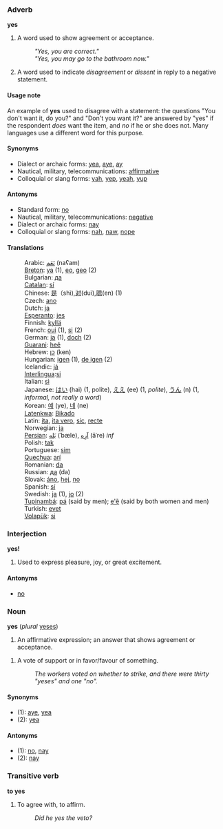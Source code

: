 ===Adverb===
'''yes'''

#A word used to show agreement or acceptance. 
#:'' "Yes, you are correct." '' 
#:'' "Yes, you may go to the bathroom now."''
#A word used to indicate ''disagreement'' or ''dissent'' in reply to a negative statement.

====Usage note====
An example of '''yes''' used to disagree with a statement: the questions "You don't want it, do you?" and "Don't you want it?" are answered by "yes" if the respondent ''does'' want the item, and ''no'' if he or she does not.  Many languages use a different word for this purpose.

====Synonyms====
*Dialect or archaic forms: [[yea]], [[aye]], [[ay]]
*Nautical, military, telecommunications: [[affirmative]]
*Colloquial or slang forms: [[yah]], [[yep]], [[yeah]], [[yup]]

====Antonyms====
*Standard form: [[no]]
*Nautical, military, telecommunications: [[negative]]
*Dialect or archaic forms: [[nay]]
*Colloquial or slang forms: [[nah]], [[naw]], [[nope]]

====Translations====
:Arabic: [[نَعَم]] (naʕam)
:[[Breton]]: [[ya]] (1), [[eo]], [[geo]] (2)
:Bulgarian: [[да]]
:[[Catalan]]: [[sí]]
:Chinese: [[是]]（shì),[[对]](duì),[[嗯]](en) (1)
:Czech: [[ano]]
:Dutch: [[ja]]
:[[Esperanto]]: [[jes]]
:Finnish: [[kyllä]]
:French: [[oui]] (1), [[si]] (2)
:German: [[ja]] (1), [[doch]] (2)
:[[Guarani]]: [[heẽ]]
:Hebrew: [[כן]] (ken)
:Hungarian: [[igen]] (1), [[de igen]] (2)
:Icelandic: [[já]]
:[[Interlingua]]:[[si]]
:Italian: [[sì]]
:Japanese: [[はい]] (hai) (1, polite), [[ええ]] (ee) (1, ''polite''), [[うん]] (n) (1, ''informal, not really a word'')
:Korean: [[예]] (ye), [[네]] (ne)
:[[Latenkwa]]: [[Bikado]]
:Latin: [[ita]], [[ita vero]], [[sic]], [[recte]]
:Norwegian: [[ja]]
:[[Persian]]: [[بَلِه]] (ˈbæle), [[آرِه]] (āˈre) ''inf''
:Polish: [[tak]]
:Portuguese: [[sim]]
:[[Quechua]]: [[arí]]
:Romanian: [[da]]
:Russian: [[дa]] (da)
:Slovak: [[áno]], [[hej]], [[no#Slovak|no]]
:Spanish: [[sí]]
:Swedish: [[ja]] (1), [[jo]] (2)
:[[Tupinambá]]: [[pá]] (said by men); [[e'ẽ]] (said by both women and men)
:Turkish: [[evet]]
:[[Volapük]]: [[si]]

===Interjection===
'''yes!'''

#Used to express pleasure, joy, or great excitement.

====Antonyms====
*[[no]]

===Noun===
'''yes''' (''plural'' [[yeses]])

#An affirmative expression; an answer that shows agreement or acceptance. 
<!--this is an example of the adverb #:''Twenty guests said yes to our party invitation.'' -->
#A vote of support or in favor/favour of something. 
#:''The workers voted on whether to strike, and there were thirty "yeses" and one "no".''<p>
<!-- same as sense above? #A word to refer to the affirmative, rather than a negative.
#:''Though because of work commitments, they were hoping for a no, they got a yes.''-->

====Synonyms====
*(1): [[aye]], [[yea]]
*(2): [[yea]]

====Antonyms====
*(1): [[no]], [[nay]]
*(2): [[nay]]

===Transitive verb===
'''to yes'''
#To agree with, to affirm.
#:''Did he yes the veto?''